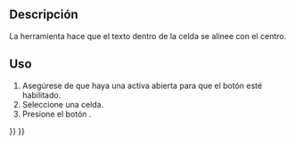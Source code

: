 <languages/>

{{Docnav
|[[Spreadsheet_AlignLeft/es|Alinear a la izquierda]]
|[[Spreadsheet_AlignRight/es|Alinear a la derecha]]
|[[Spreadsheet_Workbench/es|Hoja de cálculo]]
|IconL=Spreadsheet_AlignLeft.svg
|IconR=Spreadsheet_AlignRight.svg
|IconC=Workbench_Spreadsheet.svg
}}

{{GuiCommand
|Name=Hoja de cálculo AlinearCentro
|MenuLocation=Spreadsheet → Alineación → Alinear al centro
|Workbenches=[[Spreadsheet_Workbench|Spreadsheet]]
|Version=0.17
}}

<span id="Description"></span>
==Descripción==

<div class="mw-translate-fuzzy">
La herramienta {{Button|[[File:Spreadsheet_AlignCenter.svg|16px]] [[Spreadsheet_AlignCenter/es|Hoja de cálculo AlinearCentro]]}} hace que el texto dentro de la celda se alinee con el centro.
</div>

<span id="Usage"></span>
==Uso==

<div class="mw-translate-fuzzy">
# Asegúrese de que haya una {{Button|[[File:Spreadsheet_CreateSheet.svg|16px]] [[Spreadsheet_CreateSheet/es|hoja de cálculo]]}} activa abierta para que el botón esté habilitado.
# Seleccione una celda.
# Presione el botón {{Button|[[File:Spreadsheet_AlignCenter.svg|16px]] [[Spreadsheet_AlignCenter|Spreadsheet AlinearCentro]]}}.
</div>


{{Docnav
|[[Spreadsheet_AlignLeft/es|Alinear a la izquierda]]
|[[Spreadsheet_AlignRight/es|Alinear a la derecha]]
|[[Spreadsheet_Workbench/es|Hoja de cálculo]]
|IconL=Spreadsheet_AlignLeft.svg
|IconR=Spreadsheet_AlignRight.svg
|IconC=Workbench_Spreadsheet.svg
}}

{{Spreadsheet_Tools_navi{{#translation:}}}}
{{Userdocnavi{{#translation:}}}}